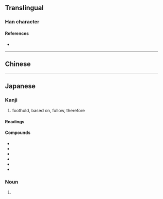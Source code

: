 {{character info/new}}
==Translingual==
{{Han simplified forms|據|拠|据}}

===Han character===
{{Han char|rn=64|rad=手|as=05|sn=8|four=|canj=QHEN|ids=⿰扌処}}

====References====
* {{Han ref|kx=0427.161|dkj=11985|dj=0776.110|hdz=31856.031|uh=62E0|ud=25312}}

----

==Chinese==
{{zh-see|據|v}}

----

==Japanese==
{{ja-kanji forms|拠|據}}

===Kanji===
{{ja-kanji|grade=c|rs=手05|kyu=據}}

# foothold, based on, follow, therefore

====Readings====
{{ja-readings
|goon=こ
|kanon=きょ
|kun=よ-る, よりどころ-
}}

====Compounds====
{{top3}}
* {{ja-r|証%拠|しょう%こ}}
* {{ja-r|根%拠|こん%きょ}}
* {{ja-r|拠%点|きょ%てん}}
* {{ja-r|人%的%証%拠|じん%てき%しょう%こ}}
* {{ja-r|物%的%証%拠|ぶっ%てき%しょう%こ}}
* {{ja-r|準%拠|じゅん%きょ}}
{{bottom}}

===Noun===
{{ja-noun|よりどころ}}

# {{alternative form of|ja|拠り所}}